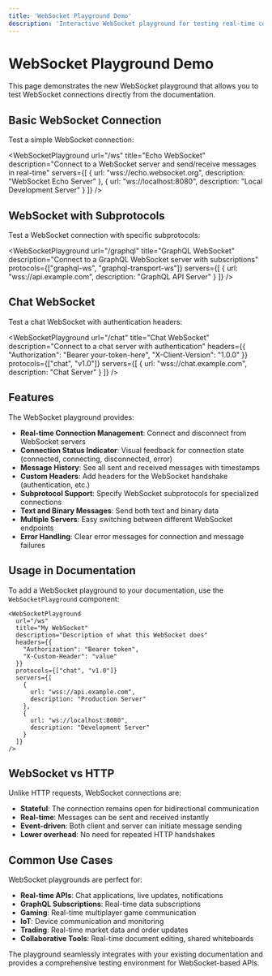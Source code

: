 ```yaml
---
title: 'WebSocket Playground Demo'
description: 'Interactive WebSocket playground for testing real-time connections'
---
```


# WebSocket Playground Demo

This page demonstrates the new WebSocket playground that allows you to test WebSocket connections directly from the documentation.

## Basic WebSocket Connection

Test a simple WebSocket connection:

<WebSocketPlayground
  url="/ws"
  title="Echo WebSocket"
  description="Connect to a WebSocket server and send/receive messages in real-time"
  servers={[
    {
      url: "wss://echo.websocket.org",
      description: "WebSocket Echo Server"
    },
    {
      url: "ws://localhost:8080",
      description: "Local Development Server"
    }
  ]}
/>

## WebSocket with Subprotocols

Test a WebSocket connection with specific subprotocols:

<WebSocketPlayground
  url="/graphql"
  title="GraphQL WebSocket"
  description="Connect to a GraphQL WebSocket server with subscriptions"
  protocols={["graphql-ws", "graphql-transport-ws"]}
  servers={[
    {
      url: "wss://api.example.com",
      description: "GraphQL API Server"
    }
  ]}
/>

## Chat WebSocket

Test a chat WebSocket with authentication headers:

<WebSocketPlayground
  url="/chat"
  title="Chat WebSocket"
  description="Connect to a chat server with authentication"
  headers={{
    "Authorization": "Bearer your-token-here",
    "X-Client-Version": "1.0.0"
  }}
  protocols={["chat", "v1.0"]}
  servers={[
    {
      url: "wss://chat.example.com",
      description: "Chat Server"
    }
  ]}
/>

## Features

The WebSocket playground provides:

- **Real-time Connection Management**: Connect and disconnect from WebSocket servers
- **Connection Status Indicator**: Visual feedback for connection state (connected, connecting, disconnected, error)
- **Message History**: See all sent and received messages with timestamps
- **Custom Headers**: Add headers for the WebSocket handshake (authentication, etc.)
- **Subprotocol Support**: Specify WebSocket subprotocols for specialized connections
- **Text and Binary Messages**: Send both text and binary data
- **Multiple Servers**: Easy switching between different WebSocket endpoints
- **Error Handling**: Clear error messages for connection and message failures

## Usage in Documentation

To add a WebSocket playground to your documentation, use the `WebSocketPlayground` component:

```mdx
<WebSocketPlayground
  url="/ws"
  title="My WebSocket"
  description="Description of what this WebSocket does"
  headers={{
    "Authorization": "Bearer token",
    "X-Custom-Header": "value"
  }}
  protocols={["chat", "v1.0"]}
  servers={[
    {
      url: "wss://api.example.com",
      description: "Production Server"
    },
    {
      url: "ws://localhost:8080",
      description: "Development Server"
    }
  ]}
/>
```

## WebSocket vs HTTP

Unlike HTTP requests, WebSocket connections are:

- **Stateful**: The connection remains open for bidirectional communication
- **Real-time**: Messages can be sent and received instantly
- **Event-driven**: Both client and server can initiate message sending
- **Lower overhead**: No need for repeated HTTP handshakes

## Common Use Cases

WebSocket playgrounds are perfect for:

- **Real-time APIs**: Chat applications, live updates, notifications
- **GraphQL Subscriptions**: Real-time data subscriptions
- **Gaming**: Real-time multiplayer game communication
- **IoT**: Device communication and monitoring
- **Trading**: Real-time market data and order updates
- **Collaborative Tools**: Real-time document editing, shared whiteboards

The playground seamlessly integrates with your existing documentation and provides a comprehensive testing environment for WebSocket-based APIs.